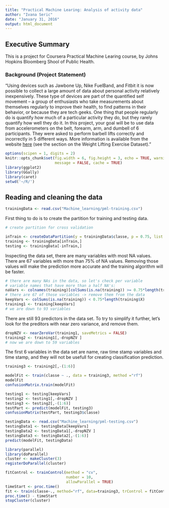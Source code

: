 ```yaml
---
title: "Practical Machine Learing: Analysis of activity data"
author: "Ivana Seric"
date: "January 31, 2016"
output: html_document
---
```



## Executive Summary

This is a project for Coursera Practical Machine Learing course, by Johns Hopkins Bloomberg Shool of Public Health. 

### Background (Project Statement)
"Using devices such as Jawbone Up, Nike FuelBand, and Fitbit it is now possible to collect a large amount of data about personal activity relatively inexpensively. These type of devices are part of the quantified self movement – a group of enthusiasts who take measurements about themselves regularly to improve their health, to find patterns in their behavior, or because they are tech geeks. One thing that people regularly do is quantify how much of a particular activity they do, but they rarely quantify how well they do it. In this project, your goal will be to use data from accelerometers on the belt, forearm, arm, and dumbell of 6 participants. They were asked to perform barbell lifts correctly and incorrectly in 5 different ways. More information is available from the website [here](http://groupware.les.inf.puc-rio.br/har) (see the section on the Weight Lifting Exercise Dataset). "





```r
options(scipen = 1, digits = 2)
knitr::opts_chunk$set(fig.width = 6, fig.height = 3, echo = TRUE, warning = FALSE, 
                      message = FALSE, cache = TRUE)
library(ggplot2)
library(GGally)
library(caret)
setwd('~/R/')
```

## Reading and cleaning the data

```r
trainingData <- read.csv("Machine_learning/pml-training.csv")
```

First thing to do is to create the partition for training and testing data. 

```r
# create partition for cross validation

inTrain <- createDataPartition(y = trainingData$classe, p = 0.75, list = FALSE)
training <- trainingData[inTrain,]
testing <- trainingData[-inTrain,]
```

Inspecting the data set, there are many variables with most NA values. There are 67 variables with more than 75% of NA values. Removing those values will make the prediction more accurate and the training algorithm will be faster. 

```r
# there are many NAs in the data, so let's check per variable
# variable names that have more than a half NA's:
naVars <- colnames(training)[colSums(is.na(training)) >= 0.75*length(training$X)]
# there are 67 of those variables -> remove them from the data
keepVars <- colSums(is.na(training)) < 0.75*length(training$X)
training1 <- training[keepVars]
# we are down to 93 variables
```

There are still 93 predictors in the data set. To try to simplify it further, let's look for the preditors with near zero variance, and remove them. 

```r
dropNZV <- nearZeroVar(training1, saveMetrics = FALSE)
training2 <- training1[,-dropNZV ]
# now we are down to 59 variables
```

The first 6 variables in the data set are name, raw time stamp variables and time stamp, and they will not be usefull for creating classification prediction.

```r
training3 <- training2[,-(1:6)]
```


```r
modelFit <- train(classe ~ ., data = training3, method ="rf")
modelFit
confusionMatrix.train(modelFit)
```



```r
testing1 <- testing[keepVars]
testing2 <- testing1[,-dropNZV ]
testing3 <- testing2[,-(1:6)]
testPart <- predict(modelFit, testing3)
confusionMatrix(testPart, testing3$classe)
```

```r
testingData <- read.csv("Machine_learning/pml-testing.csv")
testingData1 <- testingData[keepVars]
testingData2 <- testingData1[,-dropNZV ]
testingData3 <- testingData2[,-(1:6)]
predict(modelFit, testingData)
```



```r
library(parallel)
library(doParallel)
cluster <- makeCluster(3) 
registerDoParallel(cluster)

fitControl <- trainControl(method = "cv",
                           number = 10,
                           allowParallel = TRUE)
timeStart <- proc.time()
fit <- train(classe~., method="rf", data=training3, trControl = fitControl)
proc.time() - timeStart
stopCluster(cluster)
```

